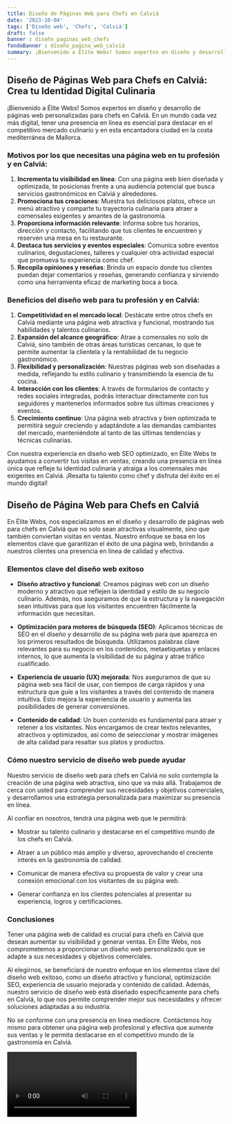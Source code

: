 ```yaml
---
title: Diseño de Páginas Web para Chefs en Calviá
date: '2023-10-04'
tags: ['Diseño web', 'Chefs', 'Calviá']
draft: false
banner : diseño_paginas_web_chefs
fondoBanner : diseño_pagina_web_calviá
summary: ¡Bienvenido a Élite Webs! Somos expertos en diseño y desarrollo de páginas web personalizadas para chefs en Calviá. En un mundo cada vez más digital, tener una presencia en línea es esencial para destacar en el competitivo mercado culinario y en esta encantadora ciudad en la costa mediterránea de Mallorca.
---
```


## Diseño de Páginas Web para Chefs en Calviá: Crea tu Identidad Digital Culinaria

¡Bienvenido a Élite Webs! Somos expertos en diseño y desarrollo de páginas web personalizadas para chefs en Calviá. En un mundo cada vez más digital, tener una presencia en línea es esencial para destacar en el competitivo mercado culinario y en esta encantadora ciudad en la costa mediterránea de Mallorca.

### Motivos por los que necesitas una página web en tu profesión y en Calviá:
1. **Incrementa tu visibilidad en línea**: Con una página web bien diseñada y optimizada, te posicionas frente a una audiencia potencial que busca servicios gastronómicos en Calviá y alrededores.
2. **Promociona tus creaciones**: Muestra tus deliciosos platos, ofrece un menú atractivo y comparte tu trayectoria culinaria para atraer a comensales exigentes y amantes de la gastronomía.
3. **Proporciona información relevante**: Informa sobre tus horarios, dirección y contacto, facilitando que tus clientes te encuentren y reserven una mesa en tu restaurante.
4. **Destaca tus servicios y eventos especiales**: Comunica sobre eventos culinarios, degustaciones, talleres y cualquier otra actividad especial que promueva tu experiencia como chef.
5. **Recopila opiniones y reseñas**: Brinda un espacio donde tus clientes puedan dejar comentarios y reseñas, generando confianza y sirviendo como una herramienta eficaz de marketing boca a boca.

### Beneficios del diseño web para tu profesión y en Calviá:
1. **Competitividad en el mercado local**: Destácate entre otros chefs en Calviá mediante una página web atractiva y funcional, mostrando tus habilidades y talentos culinarios.
2. **Expansión del alcance geográfico**: Atrae a comensales no solo de Calviá, sino también de otras áreas turísticas cercanas, lo que te permite aumentar la clientela y la rentabilidad de tu negocio gastronómico.
3. **Flexibilidad y personalización**: Nuestras páginas web son diseñadas a medida, reflejando tu estilo culinario y transmitiendo la esencia de tu cocina.
4. **Interacción con los clientes**: A través de formularios de contacto y redes sociales integradas, podrás interactuar directamente con tus seguidores y mantenerlos informados sobre tus últimas creaciones y eventos.
5. **Crecimiento continuo**: Una página web atractiva y bien optimizada te permitirá seguir creciendo y adaptándote a las demandas cambiantes del mercado, manteniéndote al tanto de las últimas tendencias y técnicas culinarias.

Con nuestra experiencia en diseño web SEO optimizado, en Élite Webs te ayudamos a convertir tus visitas en ventas, creando una presencia en línea única que refleje tu identidad culinaria y atraiga a los comensales más exigentes en Calviá. ¡Resalta tu talento como chef y disfruta del éxito en el mundo digital!

<GifSeo />

<Cta />

## Diseño de Página Web para Chefs en Calviá

En Élite Webs, nos especializamos en el diseño y desarrollo de páginas web para chefs en Calviá que no solo sean atractivas visualmente, sino que también conviertan visitas en ventas. Nuestro enfoque se basa en los elementos clave que garantizan el éxito de una página web, brindando a nuestros clientes una presencia en línea de calidad y efectiva.

### Elementos clave del diseño web exitoso

- **Diseño atractivo y funcional**: Creamos páginas web con un diseño moderno y atractivo que reflejen la identidad y estilo de su negocio culinario. Además, nos aseguramos de que la estructura y la navegación sean intuitivas para que los visitantes encuentren fácilmente la información que necesitan.

- **Optimización para motores de búsqueda (SEO)**: Aplicamos técnicas de SEO en el diseño y desarrollo de su página web para que aparezca en los primeros resultados de búsqueda. Utilizamos palabras clave relevantes para su negocio en los contenidos, metaetiquetas y enlaces internos, lo que aumenta la visibilidad de su página y atrae tráfico cualificado.

- **Experiencia de usuario (UX) mejorada**: Nos aseguramos de que su página web sea fácil de usar, con tiempos de carga rápidos y una estructura que guíe a los visitantes a través del contenido de manera intuitiva. Esto mejora la experiencia de usuario y aumenta las posibilidades de generar conversiones.

- **Contenido de calidad**: Un buen contenido es fundamental para atraer y retener a los visitantes. Nos encargamos de crear textos relevantes, atractivos y optimizados, así como de seleccionar y mostrar imágenes de alta calidad para resaltar sus platos y productos.

### Cómo nuestro servicio de diseño web puede ayudar

Nuestro servicio de diseño web para chefs en Calviá no solo contempla la creación de una página web atractiva, sino que va más allá. Trabajamos de cerca con usted para comprender sus necesidades y objetivos comerciales, y desarrollamos una estrategia personalizada para maximizar su presencia en línea.

Al confiar en nosotros, tendrá una página web que le permitirá:

- Mostrar su talento culinario y destacarse en el competitivo mundo de los chefs en Calviá.

- Atraer a un público más amplio y diverso, aprovechando el creciente interés en la gastronomía de calidad.

- Comunicar de manera efectiva su propuesta de valor y crear una conexión emocional con los visitantes de su página web.

- Generar confianza en los clientes potenciales al presentar su experiencia, logros y certificaciones.

### Conclusiones

Tener una página web de calidad es crucial para chefs en Calviá que desean aumentar su visibilidad y generar ventas. En Élite Webs, nos comprometemos a proporcionar un diseño web personalizado que se adapte a sus necesidades y objetivos comerciales.

Al elegirnos, se beneficiará de nuestro enfoque en los elementos clave del diseño web exitoso, como un diseño atractivo y funcional, optimización SEO, experiencia de usuario mejorada y contenido de calidad. Además, nuestro servicio de diseño web está diseñado específicamente para chefs en Calviá, lo que nos permite comprender mejor sus necesidades y ofrecer soluciones adaptadas a su industria.

No se conforme con una presencia en línea mediocre. Contáctenos hoy mismo para obtener una página web profesional y efectiva que aumente sus ventas y le permita destacarse en el competitivo mundo de la gastronomía en Calviá.

<Video />

<CtaBot job='Chefs' city='Calviá'/>

<Gmaps query='Calviá+españa+maps' />